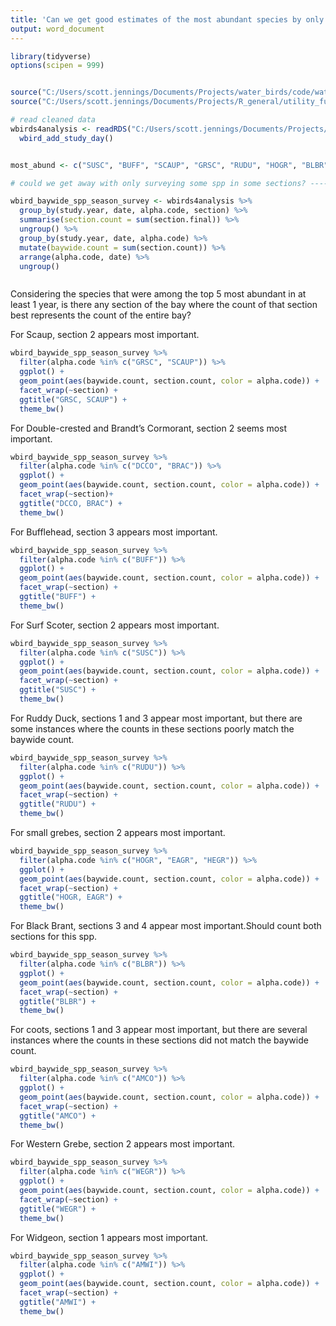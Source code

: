```yaml
---
title: 'Can we get good estimates of the most abundant species by only counting some sections?'
output: word_document
---
```


```r

library(tidyverse)
options(scipen = 999)


source("C:/Users/scott.jennings/Documents/Projects/water_birds/code/waterbird_utility_functions.r")
source("C:/Users/scott.jennings/Documents/Projects/R_general/utility_functions/bird_utility_functions.r")

# read cleaned data
wbirds4analysis <- readRDS("C:/Users/scott.jennings/Documents/Projects/water_birds/data_files/working_rds/wbirds4analysis") %>% 
  wbird_add_study_day() 


most_abund <- c("SUSC", "BUFF", "SCAUP", "GRSC", "RUDU", "HOGR", "BLBR", "AMCO", "DCCO", "WEGR", "BRAC", "AMWI" )


```



```r

# could we get away with only surveying some spp in some sections? ----

wbird_baywide_spp_season_survey <- wbirds4analysis %>% 
  group_by(study.year, date, alpha.code, section) %>% 
  summarise(section.count = sum(section.final)) %>% 
  ungroup() %>% 
  group_by(study.year, date, alpha.code) %>% 
  mutate(baywide.count = sum(section.count)) %>% 
  arrange(alpha.code, date) %>% 
  ungroup()



```




Considering the species that were among the top 5 most abundant in at least 1 year, is there any section of the bay where the count of that section best represents the count of the entire bay?





For Scaup, section 2 appears most important.
```r

wbird_baywide_spp_season_survey %>% 
  filter(alpha.code %in% c("GRSC", "SCAUP")) %>% 
  ggplot() +
  geom_point(aes(baywide.count, section.count, color = alpha.code)) +
  facet_wrap(~section) +
  ggtitle("GRSC, SCAUP") +
  theme_bw()

```

For Double-crested and Brandt's Cormorant, section 2 seems most important.

```r

wbird_baywide_spp_season_survey %>% 
  filter(alpha.code %in% c("DCCO", "BRAC")) %>% 
  ggplot() +
  geom_point(aes(baywide.count, section.count, color = alpha.code)) +
  facet_wrap(~section)+
  ggtitle("DCCO, BRAC") +
  theme_bw()

```


For Bufflehead, section 3 appears most important.

```r

wbird_baywide_spp_season_survey %>% 
  filter(alpha.code %in% c("BUFF")) %>% 
  ggplot() +
  geom_point(aes(baywide.count, section.count, color = alpha.code)) +
  facet_wrap(~section) +
  ggtitle("BUFF") +
  theme_bw()

```


For Surf Scoter, section 2 appears most important.

```r

wbird_baywide_spp_season_survey %>% 
  filter(alpha.code %in% c("SUSC")) %>% 
  ggplot() +
  geom_point(aes(baywide.count, section.count, color = alpha.code)) +
  facet_wrap(~section) +
  ggtitle("SUSC") +
  theme_bw()

```

For Ruddy Duck, sections 1 and 3 appear most important, but there are some instances where the counts in these sections poorly match the baywide count.
```r

wbird_baywide_spp_season_survey %>% 
  filter(alpha.code %in% c("RUDU")) %>% 
  ggplot() +
  geom_point(aes(baywide.count, section.count, color = alpha.code)) +
  facet_wrap(~section) +
  ggtitle("RUDU") +
  theme_bw()

```

For small grebes, section 2 appears most important.
```r

wbird_baywide_spp_season_survey %>% 
  filter(alpha.code %in% c("HOGR", "EAGR", "HEGR")) %>% 
  ggplot() +
  geom_point(aes(baywide.count, section.count, color = alpha.code)) +
  facet_wrap(~section) +
  ggtitle("HOGR, EAGR") +
  theme_bw()

```


For Black Brant, sections 3 and 4 appear most important.Should count both sections for this spp.
```r

wbird_baywide_spp_season_survey %>% 
  filter(alpha.code %in% c("BLBR")) %>% 
  ggplot() +
  geom_point(aes(baywide.count, section.count, color = alpha.code)) +
  facet_wrap(~section) +
  ggtitle("BLBR") +
  theme_bw()

```

For coots, sections 1 and 3 appear most important, but there are several instances where the counts in these sections did not match the baywide count.

```r

wbird_baywide_spp_season_survey %>% 
  filter(alpha.code %in% c("AMCO")) %>% 
  ggplot() +
  geom_point(aes(baywide.count, section.count, color = alpha.code)) +
  facet_wrap(~section) +
  ggtitle("AMCO") +
  theme_bw()

```

For Western Grebe, section 2 appears most important.

```r

wbird_baywide_spp_season_survey %>% 
  filter(alpha.code %in% c("WEGR")) %>% 
  ggplot() +
  geom_point(aes(baywide.count, section.count, color = alpha.code)) +
  facet_wrap(~section) +
  ggtitle("WEGR") +
  theme_bw()

```



For Widgeon, section 1 appears most important.

```r

wbird_baywide_spp_season_survey %>% 
  filter(alpha.code %in% c("AMWI")) %>% 
  ggplot() +
  geom_point(aes(baywide.count, section.count, color = alpha.code)) +
  facet_wrap(~section) +
  ggtitle("AMWI") +
  theme_bw()

```


